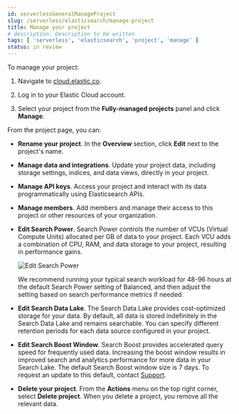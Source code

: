 ```yaml
---
id: serverlessGeneralManageProject
slug: /serverless/elasticsearch/manage-project
title: Manage your project
# description: Description to be written
tags: [ 'serverless', 'elasticsearch', 'project', 'manage' ]
status: in review
---
```


To manage your project:

1. Navigate to [cloud.elastic.co](https://cloud.elastic.co/).

2. Log in to your Elastic Cloud account.

3. Select your project from the **Fully-managed projects** panel and click **Manage**.

From the project page, you can:

- **Rename your project**. In the **Overview** section, click **Edit** next to the project's name.

- **Manage data and integrations**. Update your project data, including storage settings, indices, and data views, directly in your project.

- **Manage API keys**. Access your project and interact with its data programmatically using Elasticsearch APIs.

- **Manage members**. Add members and manage their access to this project or other resources of your organization.

- **Edit Search Power**. Search Power controls the number of VCUs (Virtual Compute Units) allocated per GB of data to your project. Each VCU adds a combination of CPU, RAM, and data storage to your project, resulting in performance gains.

  ![Edit Search Power](images/edit-search-power.png)

  We recommend running your typical search workload for 48-96 hours at the default Search Power setting of Balanced, and then adjust the setting based on search performance metrics if needed.

- **Edit Search Data Lake**. The Search Data Lake provides cost-optimized storage for your data. By default, all data is stored indefinitely in the Search Data Lake and remains searchable. You can specify different retention periods for each data source configured in your project.

- **Edit Search Boost Window**. Search Boost provides accelerated query speed for frequently used data. Increasing the boost window results in improved search and analytics performance for more data in your Search Lake. The default Search Boost window size is 7 days. To request an update to this default, contact [Support](https://support.elastic.co/).

- **Delete your project**. From the **Actions** menu on the top right corner, select **Delete project**. When you delete a project, you remove all the relevant data.
